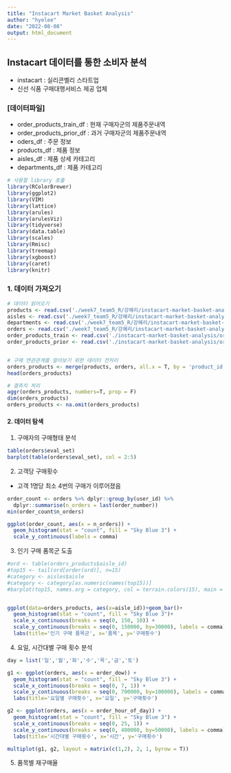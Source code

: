 ```yaml
---
title: "Instacart Market Basket Analysis"
author: "hyelee"
date: "2022-08-08"
output: html_document
---
```


## Instacart 데이터를 통한 소비자 분석
- instacart : 실리콘벨리 스타트업
- 신선 식품 구매대행서비스 제공 업체

### [데이터파일]
- order_products_train_df : 현재 구매자군의 제품주문내역
- order_products_prior_df : 과거 구매자군의 제품주문내역
- oders_df : 주문 정보
- products_df : 제품 정보
- aisles_df : 제품 상세 카테고리
- departments_df : 제품 카테고리

```r
# 사용할 library 호출
library(RColorBrewer)
library(ggplot2)
library(VIM)
library(lattice)
library(arules)
library(arulesViz)
library(tidyverse)
library(data.table)
library(scales)
library(Rmisc)
library(treemap)
library(xgboost)
library(caret)
library(knitr)

```

### 1. 데이터 가져오기

```r
# 데이터 읽어오기
products <- read.csv('./week7_team5_R/강혜리/instacart-market-basket-analysis/products.csv')
aisles <- read.csv('./week7_team5_R/강혜리/instacart-market-basket-analysis/aisles.csv')
departments <- read.csv('./week7_team5_R/강혜리/instacart-market-basket-analysis/departments.csv')
orders <- read.csv('./week7_team5_R/강혜리/instacart-market-basket-analysis/orders.csv')
order_products_train <- read.csv('./instacart-market-basket-analysis/order_products__train.csv')
order_products_prior <- read.csv('./instacart-market-basket-analysis/order_products__prior.csv')


# 구매 연관관계를 알아보기 위한 데이터 전처리
orders_products <- merge(products, orders, all.x = T, by = 'product_id')
head(orders_products)

# 결측치 처리
aggr(orders_products, numbers=T, prop = F)
dim(orders_products)
orders_products <- na.omit(orders_products)
```
#### 2. 데이터 탐색

1) 구매자의 구매형태 분석

```r
table(orders$eval_set)
barplot(table(orders$eval_set), col = 2:5)
```
2) 고객당 구매횟수
- 고객 1명당 최소 4번의 구매가 이루어졌음

```r
order_count <- orders %>% dplyr::group_by(user_id) %>%
  dplyr::summarise(n_orders = last(order_number))
min(order_count$n_orders)
```
```r
ggplot(order_count, aes(x = n_orders)) + 
  geom_histogram(stat = "count", fill = "Sky Blue 3") +
  scale_y_continuous(labels = comma)
```


3) 인기 구매 품목군 도출

```r
#ord <- table(orders_products$aisle_id)
#top15 <- tail(ord[order(ord)], n=15)
#category <- aisles$aisle
#category <- category[as.numeric(names(top15))]
#barplot(top15, names.arg = category, col = terrain.colors(15), main = '인기 구매 품목 ')


ggplot(data=orders_products, aes(x=aisle_id))+geom_bar()+
  geom_histogram(stat = "count", fill = "Sky Blue 3")+
  scale_x_continuous(breaks = seq(0, 150, 10)) +
  scale_y_continuous(breaks = seq(0, 150000, by=30000), labels = comma) +
  labs(title='인기 구매 품목군', x='품목', y='구매횟수')
```

4) 요일, 시간대별 구매 횟수 분석


```r
day = list('일','월','화','수','목','금','토')

g1 <- ggplot(orders, aes(x = order_dow)) + 
  geom_histogram(stat = "count", fill = "Sky Blue 3") +
  scale_x_continuous(breaks = seq(0, 7, 1)) +
  scale_y_continuous(breaks = seq(0, 700000, by=100000), labels = comma) +
  labs(title='요일별 구매횟수', x='요일', y='구매횟수')

g2 <- ggplot(orders, aes(x = order_hour_of_day)) + 
  geom_histogram(stat = "count", fill = "Sky Blue 3") +
  scale_x_continuous(breaks = seq(0, 25, 1)) +
  scale_y_continuous(breaks = seq(0, 400000, by=50000), labels = comma) +
  labs(title='시간대별 구매횟수', x='시간', y='구매횟수')

multiplot(g1, g2, layout = matrix(c(1,2), 2, 1, byrow = T))

```

5) 품목별 재구매율



```r

```
